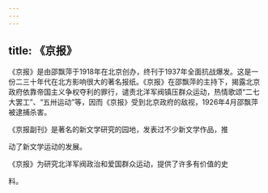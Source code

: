 ```yaml
---
---
---
```

title: 《京报》
---



《京报》是由邵飘萍于1918年在北京创办，终刊于1937年全面抗战爆发。这是一份二三十年代在北方影响很大的著名报纸。《京报》在邵飘萍的主持下，揭露北京政府依靠帝国主义争权夺利的罪行，谴责北洋军阀镇压群众运动，热情歌颂“二七大罢工”、“五卅运动”等，因而《京报》受到北京政府的敌视，1926年4月邵飘萍被逮捕杀害。

《京报副刊》是著名的新文学研究的园地，发表过不少新文学作品，推

动了新文学运动的发展。

《京报》为研究北洋军阀政治和爱国群众运动，提供了许多有价值的史

料。